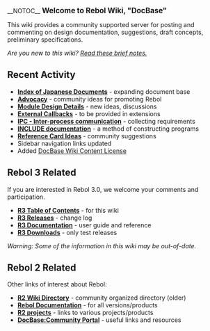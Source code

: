 __NOTOC__
<big>'''Welcome to Rebol Wiki, "DocBase"'''</big>

This wiki provides a community supported server for posting and commenting on design documentation, suggestions, draft concepts, preliminary specifications.

''Are you new to this wiki? [[What is DocBase? | Read these brief notes.]]''

== Recent Activity ==

*'''[[Index of Japanese Documents]]''' - expanding document base
*'''[[Advocacy]]''' - community ideas for promoting Rebol
*'''[[Module Design Details]]''' - new ideas, discussions
*'''[[External Callbacks]]''' - to be provided in extensions
*'''[[IPC - Inter-process communication]]''' - collecting requirements
*'''[[INCLUDE documentation]]''' - a method of constructing programs
*'''[[Reference Card Ideas]]''' - community suggestions
*Sidebar navigation links updated
*Added [[DocBase Wiki Content License]]

== Rebol 3 Related==

If you are interested in Rebol 3.0, we welcome your comments and participation.

*'''[[Table Of Contents | R3 Table of Contents]]''' - for this wiki
*'''[http://www.rebol.com/r3/changes.html R3 Releases]''' - change log
*'''[http://www.rebol.com/r3/docs/index.html R3 Documentation]''' - user guide and reference
*'''[http://www.rebol.com/r3/downloads.html R3 Downloads]''' - only test releases

''Warning: Some of the information in this wiki may be out-of-date.''

== Rebol 2 Related ==

Other links of interest about Rebol:

*'''[[Rebol 2 | R2 Wiki Directory]]''' - community organized directory (older)
*'''[http://www.rebol.com/docs.html Rebol Documentation]''' - for all versions/products
*'''[[R2 projects]]''' - links to various projects/products
*'''[[DocBase:Community Portal]]''' - useful links and resources